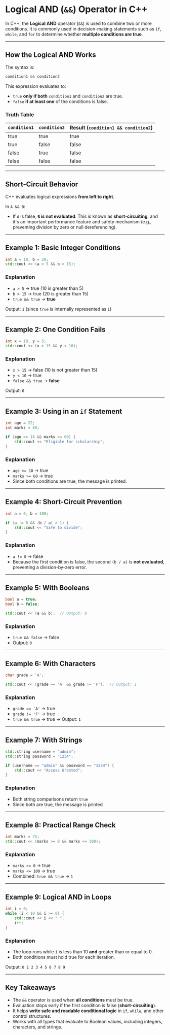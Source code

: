 # Logical AND (`&&`) Operator in C++

In C++, the **Logical AND** operator (`&&`) is used to combine two or more conditions. It is commonly used in decision-making statements such as `if`, `while`, and `for` to determine whether **multiple conditions are true**.

---

## How the Logical AND Works

The syntax is:

```cpp
condition1 && condition2
```

This expression evaluates to:

- `true` **only if both** `condition1` and `condition2` are true.
- `false` **if at least one** of the conditions is false.

### Truth Table

| `condition1` | `condition2` | Result (`condition1 && condition2`) |
| ------------ | ------------ | ----------------------------------- |
| true         | true         | true                                |
| true         | false        | false                               |
| false        | true         | false                               |
| false        | false        | false                               |

---

## Short-Circuit Behavior

C++ evaluates logical expressions **from left to right**.

In `A && B`:

- If `A` is false, **`B` is not evaluated**. This is known as **short-circuiting**, and it's an important performance feature and safety mechanism (e.g., preventing division by zero or null dereferencing).

---

## Example 1: Basic Integer Conditions

```cpp filename="and_basic_integers.cpp" copy {3}
int a = 10, b = 20;
std::cout << (a > 5 && b > 15);
```

### Explanation

- `a > 5` → true (10 is greater than 5)
- `b > 15` → true (20 is greater than 15)
- `true && true` → **true**

Output: `1` (since `true` is internally represented as `1`)

---

## Example 2: One Condition Fails

```cpp filename="and_one_false.cpp" copy {3}
int x = 10, y = 5;
std::cout << (x > 15 && y < 10);
```

### Explanation

- `x > 15` → false (10 is not greater than 15)
- `y < 10` → true
- `false && true` → **false**

Output: `0`

---

## Example 3: Using in an `if` Statement

```cpp filename="and_if_statement.cpp" copy {4, 5}
int age = 22;
int marks = 80;

if (age >= 18 && marks >= 60) {
    std::cout << "Eligible for scholarship";
}
```

### Explanation

- `age >= 18` → true
- `marks >= 60` → true
- Since both conditions are true, the message is printed.

---

## Example 4: Short-Circuit Prevention

```cpp filename="and_short_circuit.cpp" copy {4, 5}
int a = 0, b = 100;

if (a != 0 && (b / a) > 1) {
    std::cout << "Safe to divide";
}
```

### Explanation

- `a != 0` → false
- Because the first condition is false, the second `(b / a)` is **not evaluated**, preventing a division-by-zero error.

---

## Example 5: With Booleans

```cpp filename="and_booleans.cpp" copy {3}
bool a = true;
bool b = false;

std::cout << (a && b);  // Output: 0
```

### Explanation

- `true && false` → false
- Output: `0`

---

## Example 6: With Characters

```cpp filename="and_characters.cpp" copy {3}
char grade = 'A';

std::cout << (grade == 'A' && grade != 'F');  // Output: 1
```

### Explanation

- `grade == 'A'` → true
- `grade != 'F'` → true
- `true && true` → true → Output: `1`

---

## Example 7: With Strings

```cpp filename="and_strings.cpp" copy {4}
std::string username = "admin";
std::string password = "1234";

if (username == "admin" && password == "1234") {
    std::cout << "Access Granted";
}
```

### Explanation

- Both string comparisons return `true`
- Since both are true, the message is printed

---

## Example 8: Practical Range Check

```cpp filename="and_range_check.cpp" copy {3}
int marks = 75;
std::cout << (marks >= 0 && marks <= 100);
```

### Explanation

- `marks >= 0` → true
- `marks <= 100` → true
- Combined: `true && true` → `1`

---

## Example 9: Logical AND in Loops

```cpp filename="and_loop_example.cpp" copy {3, 4}
int i = 0;
while (i < 10 && i >= 0) {
    std::cout << i << " ";
    i++;
}
```

### Explanation

- The loop runs while `i` is less than 10 **and** greater than or equal to 0.
- Both conditions must hold true for each iteration.

Output: `0 1 2 3 4 5 6 7 8 9`

---

## Key Takeaways

- The `&&` operator is used when **all conditions** must be true.
- Evaluation stops early if the first condition is false (**short-circuiting**).
- It helps **write safe and readable conditional logic** in `if`, `while`, and other control structures.
- Works with all types that evaluate to Boolean values, including integers, characters, and strings.
